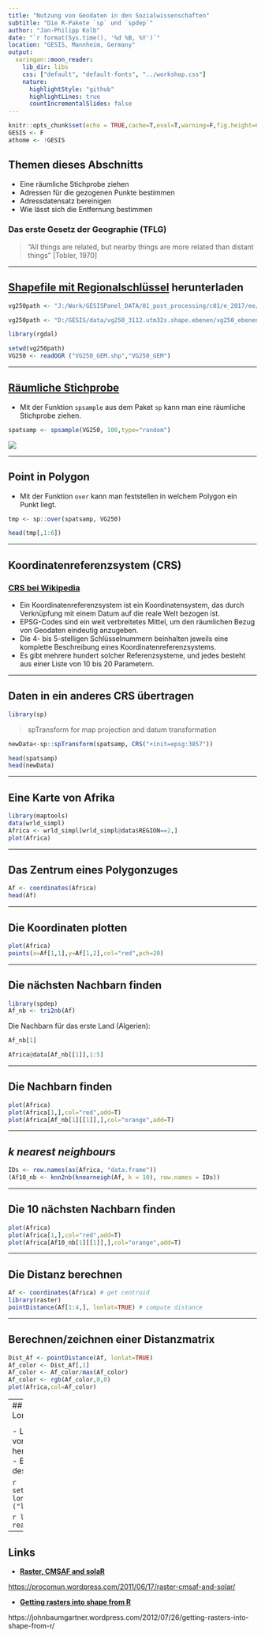 ```yaml
---
title: "Nutzung von Geodaten in den Sozialwissenschaften"
subtitle: "Die R-Pakete `sp` und `spdep`"
author: "Jan-Philipp Kolb"
date: "`r format(Sys.time(), '%d %B, %Y')`"
location: "GESIS, Mannheim, Germany"
output:
  xaringan::moon_reader:
    lib_dir: libs
    css: ["default", "default-fonts", "../workshop.css"]
    nature:
      highlightStyle: "github"
      highlightLines: true
      countIncrementalSlides: false
---
```



```r
knitr::opts_chunk$set(echo = TRUE,cache=T,eval=T,warning=F,fig.height=6)
GESIS <- F
athome <- !GESIS
```


## Themen dieses Abschnitts

- Eine räumliche Stichprobe ziehen
- Adressen für die gezogenen Punkte bestimmen
- Adressdatensatz bereinigen
- Wie lässt sich die Entfernung bestimmen

### Das erste Gesetz der Geographie (TFLG)


> "All things are related, but nearby things are more related than distant things"
[Tobler, 1970]

---

## [Shapefile mit Regionalschlüssel](http://www.geodatenzentrum.de/geodaten/gdz_rahmen.gdz_div?gdz_spr=deu&gdz_akt_zeile=5&gdz_anz_zeile=1&gdz_unt_zeile=13&gdz_user_id=0) herunterladen

```r
vg250path <- "J:/Work/GESISPanel_DATA/01_post_processing/c01/e_2017/ee/01_wave/data/com/geodata/vg250/"
```

```r
vg250path <- "D:/GESIS/data/vg250_3112.utm32s.shape.ebenen/vg250_ebenen"
```


```r
library(rgdal)
```


```r
setwd(vg250path)
VG250 <- readOGR ("VG250_GEM.shp","VG250_GEM")
```

---

## [Räumliche Stichprobe](https://www.rdocumentation.org/packages/sp/versions/1.3-1/topics/spsample)

- Mit der Funktion `spsample` aus dem Paket `sp` kann man eine räumliche Stichprobe ziehen.

```r
spatsamp <- spsample(VG250, 100,type="random")
```

![](figure/spsample_type.PNG)

---

## Point in Polygon

- Mit der Funktion `over` kann man feststellen in welchem Polygon ein Punkt liegt.

```r
tmp <- sp::over(spatsamp, VG250)
```

```r
head(tmp[,1:6])
```

---

## Koordinatenreferenzsystem (CRS)

### [**CRS bei Wikipedia**]()

- Ein Koordinatenreferenzsystem ist ein Koordinatensystem, das durch Verknüpfung mit einem Datum auf die reale Welt bezogen ist.
- EPSG-Codes sind ein weit verbreitetes Mittel, um den räumlichen Bezug von Geodaten eindeutig anzugeben.
- Die 4- bis 5-stelligen Schlüsselnummern beinhalten jeweils eine komplette Beschreibung eines Koordinatenreferenzsystems.
-  Es gibt mehrere hundert solcher Referenzsysteme, und jedes besteht aus einer Liste von 10 bis 20 Parametern. 


<!--
![](figure/crs_expl.PNG)
-->

---

## Daten in ein anderes CRS übertragen

```r
library(sp)
```

> spTransform for map projection and datum transformation

<!--
# EPSG: 3857
-->

```r
newData<-sp::spTransform(spatsamp, CRS("+init=epsg:3857"))
```

```r
head(spatsamp)
head(newData)
```


<!--
# res <- spTransform(spatsamp, CRS("+proj=utm +zone=51 ellps=WGS84"))
-->

---

## Eine Karte von Afrika

```r
library(maptools)
data(wrld_simpl)
Africa <- wrld_simpl[wrld_simpl@data$REGION==2,]
plot(Africa)
```

---

## Das Zentrum eines Polygonzuges

```r
Af <- coordinates(Africa)
head(Af)
```

---

## Die Koordinaten plotten

```r
plot(Africa)
points(x=Af[1,1],y=Af[1,2],col="red",pch=20)
```


---

## Die nächsten Nachbarn finden

```r
library(spdep)
Af_nb <- tri2nb(Af)
```

Die Nachbarn für das erste Land (Algerien):

```r
Af_nb[1]
```

```r
Africa@data[Af_nb[[1]],1:5]
```

---

## Die Nachbarn finden

```r
plot(Africa)
plot(Africa[1,],col="red",add=T)
plot(Africa[Af_nb[1][[1]],],col="orange",add=T)
```

---

## *k nearest neighbours*

```r
IDs <- row.names(as(Africa, "data.frame"))
(Af10_nb <- knn2nb(knearneigh(Af, k = 10), row.names = IDs))
```

---

## Die 10 nächsten Nachbarn finden

```r
plot(Africa)
plot(Africa[1,],col="red",add=T)
plot(Africa[Af10_nb[1][[1]],],col="orange",add=T)
```

---

## Die Distanz berechnen

```r
Af <- coordinates(Africa) # get centroid
library(raster)
pointDistance(Af[1:4,], lonlat=TRUE) # compute distance
```

---

## Berechnen/zeichnen einer Distanzmatrix

```r
Dist_Af <- pointDistance(Af, lonlat=TRUE)
Af_color <- Dist_Af[,1]
Af_color <- Af_color/max(Af_color)
Af_color <- rgb(Af_color,0,0)
plot(Africa,col=Af_color)
```


---
## Übung - Nachbarschaften in London

<!--
https://github.com/Robinlovelace/Creating-maps-in-R
-->

- Lade den Datensatz london_sport von meinem Github Verzeichnis herunter.
- Importiere den Datensatz.
- Bestimme die nächsten Nachbarn des Stadtteils *City of London*

```r
setwd("D:/github/geocourse/data/")
london_sport <- readOGR ("london_sport.shp","london_sport")
```


```r
library(sf)
lnd <- read_sf("../data/london_sport.shp")
```

---

## Links

- [**Raster, CMSAF and solaR**](https://procomun.wordpress.com/2011/06/17/raster-cmsaf-and-solar/)

<https://procomun.wordpress.com/2011/06/17/raster-cmsaf-and-solar/>

- [**Getting rasters into shape from R**](https://johnbaumgartner.wordpress.com/2012/07/26/getting-rasters-into-shape-from-r/)

https://johnbaumgartner.wordpress.com/2012/07/26/getting-rasters-into-shape-from-r/